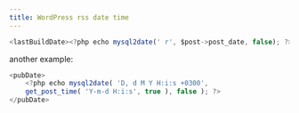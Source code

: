 ```yaml
---
title: WordPress rss date time
---
```


```js copy
<lastBuildDate><?php echo mysql2date(' r', $post->post_date, false); ?></lastBuildDate>
```

another example:

```js copy
<pubDate>
    <?php echo mysql2date( 'D, d M Y H:i:s +0300', 
    get_post_time( 'Y-m-d H:i:s', true ), false ); ?>
</pubDate>
```